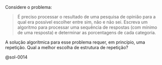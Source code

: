 <!-- Qual usar? Repetição indefinida até fim dos dados (Pesquisa de opinião) -->
::: {#exr-0014}
Considere o problema: 

> É preciso processar o resultado de uma pesquisa de opinião para a qual era possível escolher entre sim, não e não sei. Escreva um algoritmo para processar uma sequência de respostas (com mínimo de uma resposta) e determinar as porcentagens de cada categoria. 

A solução algorítmica para esse problema requer, em princípio, uma repetição.
Qual a melhor escolha de estrutura de repetição?

@sol-0014
:::
